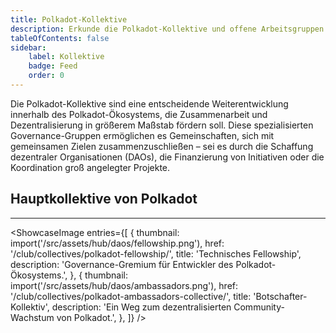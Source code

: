 ```yaml
---
title: Polkadot-Kollektive
description: Erkunde die Polkadot-Kollektive und offene Arbeitsgruppen.
tableOfContents: false
sidebar: 
    label: Kollektive
    badge: Feed
    order: 0
---
```



Die Polkadot-Kollektive sind eine entscheidende Weiterentwicklung innerhalb des Polkadot-Ökosystems, die Zusammenarbeit und Dezentralisierung in größerem Maßstab fördern soll.
Diese spezialisierten Governance-Gruppen ermöglichen es Gemeinschaften, sich mit gemeinsamen Zielen zusammenzuschließen – sei es durch die Schaffung dezentraler Organisationen (DAOs), die Finanzierung von Initiativen oder die Koordination groß angelegter Projekte.

## Hauptkollektive von Polkadot
----------------
<ShowcaseImage
  entries={[
        {
      thumbnail: import('/src/assets/hub/daos/fellowship.png'),
      href: '/club/collectives/polkadot-fellowship/',
      title: 'Technisches Fellowship',
      description: 'Governance-Gremium für Entwickler des Polkadot-Ökosystems.',
    }, 
    {
      thumbnail: import('/src/assets/hub/daos/ambassadors.png'),
      href: '/club/collectives/polkadot-ambassadors-collective/',
      title: 'Botschafter-Kollektiv',
      description: 'Ein Weg zum dezentralisierten Community-Wachstum von Polkadot.',
      },
  ]}
/>
